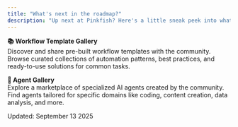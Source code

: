 ```yaml
---
title: "What's next in the roadmap?"
description: "Up next at Pinkfish? Here's a little sneak peek into what's brewing"
---
```


**📚 Workflow Template Gallery**\
Discover and share pre-built workflow templates with the community. Browse curated collections of automation patterns, best practices, and ready-to-use solutions for common tasks.

**🤖 Agent Gallery**\
Explore a marketplace of specialized AI agents created by the community. Find agents tailored for specific domains like coding, content creation, data analysis, and more.

Updated: September 13 2025
